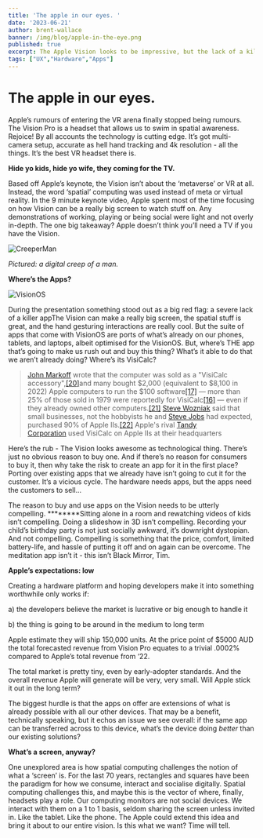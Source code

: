 ```yaml
---
title: 'The apple in our eyes. '
date: '2023-06-21'
author: brent-wallace
banner: /img/blog/apple-in-the-eye.png
published: true
excerpt: The Apple Vision looks to be impressive, but the lack of a killer app is concerning.
tags: ["UX","Hardware","Apps"]
---
```


# The apple in our eyes.

Apple’s rumours of entering the VR arena finally stopped being rumours. The Vision Pro is a headset that allows us to swim in spatial awareness. Rejoice! By all accounts the technology is cutting edge. It’s got multi-camera setup, accurate as hell hand tracking and 4k resolution - all the things. It’s the best VR headset there is. 

**Hide yo kids, hide yo wife, they coming for the TV.** 

Based off Apple’s keynote, the Vision isn’t about the ‘metaverse’ or VR at all. Instead, the word ‘spatial’ computing was used instead of meta or virtual reality. In the 9 minute keynote video, Apple spent most of the time focusing on how Vision can be a really big screen to watch stuff on. Any demonstrations of working, playing or being social were light and not overly in-depth.  The one big takeaway? Apple doesn’t think you’ll need a TV if you have the Vision. 

![CreeperMan](/img/blog/creeper-man-VR.png)

*Pictured: a digital creep of a man.*  

**Where’s the Apps?** 

![VisionOS](/img/blog/visionOS-apps.png)

During the presentation something stood out as a big red flag: a severe lack of a killer appThe Vision can make a really big screen, the spatial stuff is great, and the hand gesturing interactions are really cool. But the suite of apps that come with VisionOS are ports of what’s already on our phones, tablets, and laptops, albeit optimised for the VisionOS. But, where’s THE app that’s going to make us rush out and buy this thing? What’s it able to do that we aren’t already doing? Where’s its VisiCalc? 

> [John Markoff](https://en.wikipedia.org/wiki/John_Markoff) wrote that the computer was sold as a "VisiCalc accessory",[[20]](https://en.wikipedia.org/wiki/VisiCalc#cite_note-markoff19820705-20)and many bought $2,000 (equivalent to $8,100 in 2022) Apple computers to run the $100 software[[17]](https://en.wikipedia.org/wiki/VisiCalc#cite_note-mcmullen19840221-17) — more than 25% of those sold in 1979 were reportedly for VisiCalc[[16]](https://en.wikipedia.org/wiki/VisiCalc#cite_note-brandel19990802-16) — even if they already owned other computers.[[21]](https://en.wikipedia.org/wiki/VisiCalc#cite_note-barry19811005-21) [Steve Wozniak](https://en.wikipedia.org/wiki/Steve_Wozniak) said that small businesses, not the hobbyists he and [Steve Jobs](https://en.wikipedia.org/wiki/Steve_Jobs) had expected, purchased 90% of Apple IIs.[[22]](https://en.wikipedia.org/wiki/VisiCalc#cite_note-byte198501-22) Apple's rival [Tandy Corporation](https://en.wikipedia.org/wiki/Tandy_Corporation) used VisiCalc on Apple IIs at their headquarters
> 

Here’s the rub - The Vision looks awesome as technological thing. There’s just no obvious reason to buy one. And if there’s no reason for consumers to buy it, then why take the risk to create an app for it in the first place? Porting over existing apps that we already have isn’t going to cut it for the customer. It’s a vicious cycle. The hardware needs apps, but the apps need the customers to sell…

The reason to buy and use apps on the Vision needs to be utterly compelling. ********Sitting alone in a room and rewatching videos of kids isn’t compelling. Doing a slideshow in 3D isn’t compelling. Recording your child’s birthday party is not just socially awkward, it’s downright dystopian. And not compelling. Compelling is something that the price, comfort, limited battery-life, and hassle of putting it off and on again can be overcome.  The meditation app isn’t it - this isn’t Black Mirror, Tim. 

**Apple’s expectations: low**

Creating a hardware platform and hoping developers make it into something worthwhile only works if:

a) the developers believe the market is lucrative or big enough to handle it 

b) the thing is going to be around in the medium to long term

Apple estimate they will ship 150,000 units. At the price point of $5000 AUD the total forecasted revenue from Vision Pro equates to a trivial .0002% compared to Apple’s total revenue from ‘22. 

The total market is pretty tiny, even by early-adopter standards. And the overall revenue Apple will generate will be very, very small. Will Apple stick it out in the long term? 

The biggest hurdle is that the apps on offer are extensions of what is already possible with all our other devices. That may be a benefit, technically speaking, but it echos an issue we see overall: if the same app can be transferred across to this device, what’s the device doing *better* than our existing solutions? 

**What’s a screen, anyway?**

One unexplored area is how spatial computing challenges the notion of what a ‘screen’ is. For the last 70 years, rectangles and squares have been the paradigm for how we consume, interact and socialise digitally. Spatial computing challenges this, and maybe this is the vector of where, finally, headsets play a role. Our computing monitors are not social devices. We interact with them on a 1 to 1 basis, seldom sharing the screen unless invited in. Like the tablet. Like the phone. The Apple could extend this idea and bring it about to our entire vision. Is this what we want? Time will tell.